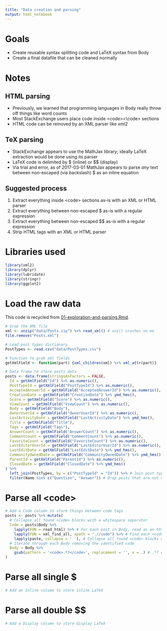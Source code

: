 ```yaml
---
title: "Data creation and parsing"
output: html_notebook
---
```


# Goals

  * Create reusable syntax splitting code and LaTeX syntax from Body
  * Create a final datafile that can be cleaned normally

# Notes

## HTML parsing

  * Previously, we learned that programming languages in Body really throw off things like word counts
  * Most StackExchange users place code inside \<code\>\<\\code\> sections
  * HTML code can be removed by an XML parser like xml2
  
## TeX parsing

  * StackExchange appears to use the MathJax library; ideally LaTeX extraction would be done using its parser
  * LaTeX code is delimited by \$ (inline) or \$\$ (display)
  * Via trial and error, as of 2017-03-01 MathJax appears to parse *any* text between non-escaped (via backslash) \$ as an inline equation
  
## Suggested process

  1) Extract everything inside \<code\> sections as-is with an XML or HTML parser
  2) Extract everything between non-escaped \$ as-is with a regular expression
  3) Extract everything between non-escaped \$\$ as-is with a regular expression
  4) Strip HTML tags with an XML or HTML parser

# Libraries used

```r
library(xml2)
library(dplyr)
library(lubridate)
library(stringr)
library(ggplot2)
```

# Load the raw data

This code is recycled from [01-exploration-and-parsing.Rmd](https://github.com/phively/uchicago-thesis/blob/master/01-exploration-and-parsing.Rmd).

```r
# Grab the XML file
xml <- unzip("data/Posts.zip") %>% read_xml() # unz() crashes on me
file.remove("Posts.xml")

# Load post types dictionary
PostTypes <- read.csv("data/PostTypes.csv")

# Function to grab xml fields
getXmlField <- function(part) {xml_children(xml) %>% xml_attr(part)}

# Data frame to store posts data
posts <- data.frame(stringsAsFactors = FALSE,
  Id = getXmlField("Id") %>% as.numeric(),
  PostTypeId = getXmlField("PostTypeId") %>% as.numeric(),
  AcceptedAnswerId = getXmlField("AcceptedAnswerId") %>% as.numeric(),
  CreationDate = getXmlField("CreationDate") %>% ymd_hms(),
  Score = getXmlField("Score") %>% as.numeric(),
  ViewCount = getXmlField("ViewCount") %>% as.numeric(),
  Body = getXmlField("Body"),
  OwnerUserId = getXmlField("OwnerUserId") %>% as.numeric(),
  LastActivityDate = getXmlField("LastActivityDate") %>% ymd_hms(),
  Title = getXmlField("Title"),
  Tags = getXmlField("Tags"),
  AnswerCount = getXmlField("AnswerCount") %>% as.numeric(),
  CommentCount = getXmlField("CommentCount") %>% as.numeric(),
  FavoriteCount = getXmlField("FavoriteCount") %>% as.numeric(),
  LastEditorUserId = getXmlField("LastEditorUserId") %>% as.numeric(),
  LastEditDate = getXmlField("LastEditDate") %>% ymd_hms(),
  CommunityOwnedDate = getXmlField("CommunityOwnedDate") %>% ymd_hms(),
  ParentId = getXmlField("ParentId") %>% as.numeric(),
  ClosedDate = getXmlField("ClosedDate") %>% ymd_hms()
) %>%
  left_join(PostTypes, by = c("PostTypeId" = "Id")) %>% # Join post type names
  filter(Name %in% c("Question", "Answer")) # Drop posts that are not questions or answers
```

# Parse all \<code\>

```r
# Add a Code column to store things between code tags
posts <- posts %>% mutate(
  # Collapse all found <code> blocks with a whitespace separator
  Code = posts$Body %>%
    lapply(FUN = read_html) %>% # For each post in Body, read as an html file
    lapply(FUN = xml_find_all, xpath = ".//code") %>% # Find each <code></code> block in html file
    lapply(paste, collapse = ' '), # Collapse all found <code> blocks with a whitespace separator
  # Iterate through each Body removing the identified code
  Body = Body %>%
    gsub(pattern = '<code>.*?</code>', replacement = '', x = .) # .*? enforces a non-greedy match
)
```

# Parse all single \$

```r
# Add an Inline column to store inline LaTeX

```

# Parse all double \$\$

```r
# Add a Display column to store display LaTeX

```